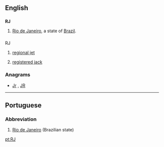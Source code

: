 ==English==

==={{abbreviation-old|en}}===
'''RJ'''

# [[Rio de Janeiro]], a state of [[Brazil]].

==={{initialism-old|en}}===
; RJ

# {{aviation}} [[regional jet]]
# {{telecommunication}} [[registered jack]]

===Anagrams===
* [[Jr#English|Jr]] , [[JR#English|JR]]

----

==Portuguese==

===Abbreviation===
{{head|pt|abbreviation}}

# [[Rio de Janeiro]] (Brazilian state)

[[pt:RJ]]